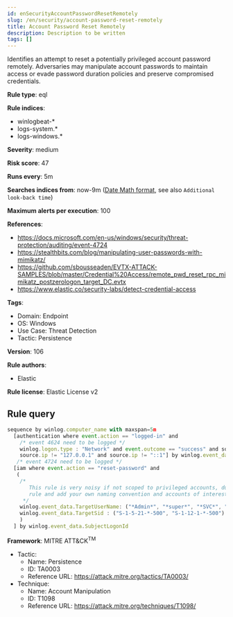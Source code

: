 ```yaml
---
id: enSecurityAccountPasswordResetRemotely
slug: /en/security/account-password-reset-remotely
title: Account Password Reset Remotely
description: Description to be written
tags: []
---
```


<div id="account-password-reset-remotely"></div>

Identifies an attempt to reset a potentially privileged account password remotely. Adversaries may manipulate account passwords to maintain access or evade password duration policies and preserve compromised credentials.

**Rule type**: eql

**Rule indices**: 

* winlogbeat-*
* logs-system.*
* logs-windows.*

**Severity**: medium

**Risk score**: 47

**Runs every**: 5m

**Searches indices from**: now-9m ([Date Math format](((ref))/common-options.html#date-math), see also <DocLink id="enSecurityRulesUiCreate" section="set-the-rules-schedule">`Additional look-back time`</DocLink>)

**Maximum alerts per execution**: 100

**References**: 

* https://docs.microsoft.com/en-us/windows/security/threat-protection/auditing/event-4724
* https://stealthbits.com/blog/manipulating-user-passwords-with-mimikatz/
* https://github.com/sbousseaden/EVTX-ATTACK-SAMPLES/blob/master/Credential%20Access/remote_pwd_reset_rpc_mimikatz_postzerologon_target_DC.evtx
* https://www.elastic.co/security-labs/detect-credential-access

**Tags**: 

* Domain: Endpoint
* OS: Windows
* Use Case: Threat Detection
* Tactic: Persistence

**Version**: 106

**Rule authors**: 

* Elastic

**Rule license**: Elastic License v2

## Rule query

```js
sequence by winlog.computer_name with maxspan=5m
  [authentication where event.action == "logged-in" and
    /* event 4624 need to be logged */
    winlog.logon.type : "Network" and event.outcome == "success" and source.ip != null and
    source.ip != "127.0.0.1" and source.ip != "::1"] by winlog.event_data.TargetLogonId
   /* event 4724 need to be logged */
  [iam where event.action == "reset-password" and
   (
    /*
       This rule is very noisy if not scoped to privileged accounts, duplicate the
       rule and add your own naming convention and accounts of interest here.
     */
    winlog.event_data.TargetUserName: ("*Admin*", "*super*", "*SVC*", "*DC0*", "*service*", "*DMZ*", "*ADM*") or
    winlog.event_data.TargetSid : ("S-1-5-21-*-500", "S-1-12-1-*-500")
    )
  ] by winlog.event_data.SubjectLogonId

```

**Framework**: MITRE ATT&CK<sup>TM</sup>

* Tactic:
    * Name: Persistence
    * ID: TA0003
    * Reference URL: https://attack.mitre.org/tactics/TA0003/
* Technique:
    * Name: Account Manipulation
    * ID: T1098
    * Reference URL: https://attack.mitre.org/techniques/T1098/

